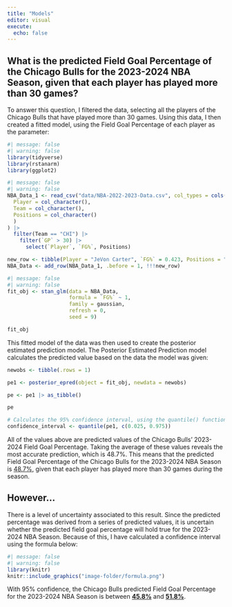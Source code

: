 ```yaml
---
title: "Models"
editor: visual
execute: 
  echo: false
---
```


## What is the predicted Field Goal Percentage of the Chicago Bulls for the 2023-2024 NBA Season, given that each player has played more than 30 games?

To answer this question, I filtered the data, selecting all the players of the Chicago Bulls that have played more than 30 games. Using this data, I then created a fitted model, using the Field Goal Percentage of each player as the parameter:

```r
#| message: false
#| warning: false
library(tidyverse)
library(rstanarm)
library(ggplot2)
```

```r
#| message: false
#| warning: false
NBA_Data_1 <- read_csv("data/NBA-2022-2023-Data.csv", col_types = cols(
  Player = col_character(),
  Team = col_character(),
  Positions = col_character()
  )
) |> 
  filter(Team == "CHI") |>
    filter(`GP` > 30) |>
      select(`Player`, `FG%`, Positions)

new_row <- tibble(Player = "JeVon Carter", `FG%` = 0.423, Positions = "PG,SG")
NBA_Data <- add_row(NBA_Data_1, .before = 1, !!!new_row)
```

```r
#| message: false
#| warning: false
fit_obj <- stan_glm(data = NBA_Data, 
                    formula = `FG%` ~ 1, 
                    family = gaussian, 
                    refresh = 0,
                    seed = 9)

fit_obj
```

This fitted model of the data was then used to create the posterior estimated prediction model. The Posterior Estimated Prediction model calculates the predicted value based on the data the model was given:

```r

newobs <- tibble(.rows = 1)

pe1 <- posterior_epred(object = fit_obj, newdata = newobs)

pe <- pe1 |> as_tibble()

pe

```

```r
# Calculates the 95% confidence interval, using the quantile() function
confidence_interval <- quantile(pe1, c(0.025, 0.975))
```

All of the values above are predicted values of the Chicago Bulls' 2023-2024 Field Goal Percentage. Taking the average of these values reveals the most accurate prediction, which is 48.7%. This means that the predicted Field Goal Percentage of the Chicago Bulls for the 2023-2024 NBA Season is [48.7%]{.underline}, given that each player has played more than 30 games during the season.

## However...

There is a level of uncertainty associated to this result. Since the predicted percentage was derived from a series of predicted values, it is uncertain whether the predicted field goal percentage will hold true for the 2023-2024 NBA Season. Because of this, I have calculated a confidence interval using the formula below:

```r
#| message: false
#| warning: false
library(knitr)
knitr::include_graphics("image-folder/formula.png")

```

With 95% confidence, the Chicago Bulls predicted Field Goal Percentage for the 2023-2024 NBA Season is between [**45.8%**]{.underline} and [**51.8%**]{.underline}.
